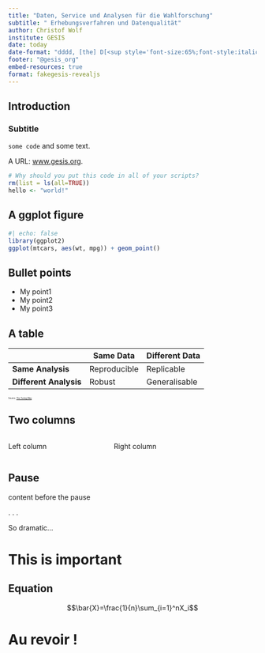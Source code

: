 ```yaml
---
title: "Daten, Service und Analysen für die Wahlforschung"
subtitle: " Erhebungsverfahren und Datenqualität"
author: Christof Wolf
institute: GESIS
date: today
date-format: "dddd, [the] D[<sup style='font-size:65%;font-style:italic;'>th</sup>] [of] MMMM, YYYY"
footer: "@gesis_org"
embed-resources: true
format: fakegesis-revealjs
---
```


## Introduction

### Subtitle

`some code` and some text.

A URL: [www.gesis.org](https://www.gesis.org).

```r
# Why should you put this code in all of your scripts?
rm(list = ls(all=TRUE))
hello <- "world!"
```

## A ggplot figure

```r
#| echo: false
library(ggplot2)
ggplot(mtcars, aes(wt, mpg)) + geom_point()
```

## Bullet points

* My point1
* My point2
* My point3

## A table

|                        | **Same Data** | **Different Data** |
|------------------------|---------------|--------------------|
| **Same Analysis**      | Reproducible  | Replicable         |
| **Different Analysis** | Robust        | Generalisable      |

::: {style="font-size: 0.3em"}

Source: [The Turing Way](https://the-turing-way.netlify.app/reproducible-research/overview/overview-definitions.html)

:::

## Two columns

:::: {.columns}

::: {.column width="40%"}
Left column
:::

::: {.column width="60%"}
Right column
:::

::::

## Pause

content before the pause

. . .

So dramatic...

# This is important {.center .center-x}

## Equation

$$\bar{X}=\frac{1}{n}\sum_{i=1}^nX_i$$

# Au revoir ! {.center .center-x}

